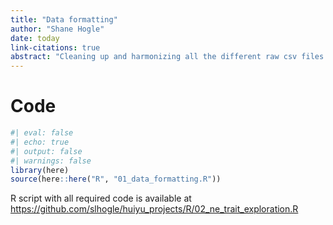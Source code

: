```yaml
---
title: "Data formatting"
author: "Shane Hogle"
date: today
link-citations: true
abstract: "Cleaning up and harmonizing all the different raw csv files with bacteria and nematode traits. Standardizes variable names, removes redundancy, etc."
---
```


# Code

```r
#| eval: false
#| echo: true
#| output: false
#| warnings: false
library(here)
source(here::here("R", "01_data_formatting.R"))
```

R script with all required code is available at <https://github.com/slhogle/huiyu_projects/R/02_ne_trait_exploration.R>

